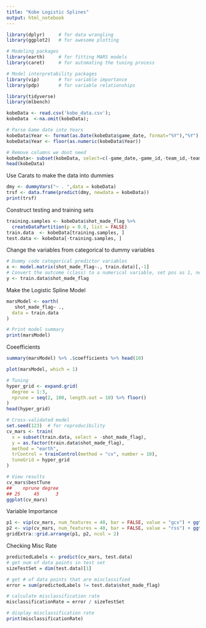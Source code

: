 ```yaml
---
title: "Kobe Logistic Splines"
output: html_notebook
---
```


```r
library(dplyr)     # for data wrangling
library(ggplot2)   # for awesome plotting

# Modeling packages
library(earth)     # for fitting MARS models
library(caret)     # for automating the tuning process

# Model interpretability packages
library(vip)       # for variable importance
library(pdp)       # for variable relationships

library(tidyverse)
library(mlbench)
```

```r
kobeData <- read.csv('kobe_data.csv');
kobeData  <-na.omit(kobeData);

# Parse Game date into Years 
kobeData$Year <- format(as.Date(kobeData$game_date, format="%Y"),"%Y")
kobeData$Year <- floor(as.numeric(kobeData$Year))

# Remove columns we dont need
kobeData<- subset(kobeData, select=c(-game_date,-game_id,-team_id,-team_name,-matchup,-opponent, -season))
head(kobeData)
```
Use Carats to make the data into dummies
```r
dmy <- dummyVars("~ . ",data = kobeData)
trsf <- data.frame(predict(dmy, newdata = kobeData))
print(trsf)
```

Construct testing and training sets 
```r
training.samples <- kobeData$shot_made_flag %>% 
  createDataPartition(p = 0.8, list = FALSE)
train.data  <- kobeData[training.samples, ]
test.data <- kobeData[-training.samples, ]
```

Change the variables from categorical to dummy variables
```r
# Dummy code categorical predictor variables
x <- model.matrix(shot_made_flag~., train.data)[,-1]
# Convert the outcome (class) to a numerical variable, set pos as 1, neg as 0 
y <- train.data$shot_made_flag
```
Make the Logistic Spline Model
```r
marsModel <- earth(
   shot_made_flag~ .,  
  data = train.data   
)

# Print model summary
print(marsModel)
```
Coeefficients 
```r
summary(marsModel) %>% .$coefficients %>% head(10)
```

```r
plot(marsModel, which = 1)
```
```r
# Tuning
hyper_grid <- expand.grid(
  degree = 1:3, 
  nprune = seq(2, 100, length.out = 10) %>% floor()
)
head(hyper_grid)

# Cross-validated model
set.seed(123)  # for reproducibility
cv_mars <- train(
  x = subset(train.data, select = -shot_made_flag),
  y = as.factor(train.data$shot_made_flag),
  method = "earth",
  trControl = trainControl(method = "cv", number = 10),
  tuneGrid = hyper_grid
)

# View results
cv_mars$bestTune
##    nprune degree
## 25     45      3
ggplot(cv_mars)
```
Variable Importance
```r
p1 <- vip(cv_mars, num_features = 40, bar = FALSE, value = "gcv") + ggtitle("GCV")
p2 <- vip(cv_mars, num_features = 40, bar = FALSE, value = "rss") + ggtitle("RSS")
gridExtra::grid.arrange(p1, p2, ncol = 2)
```
Checking Misc Rate 
```r
predictedLabels <- predict(cv_mars, test.data)
# get num of data points in test set
sizeTestSet = dim(test.data)[1]

# get # of data points that are misclassified
error = sum(predictedLabels != test.data$shot_made_flag)

# calculate misclassification rate
misclassificationRate = error / sizeTestSet

# display misclassification rate
print(misclassificationRate)
```

